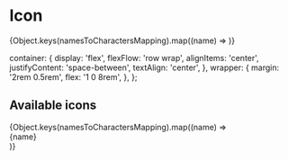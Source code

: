 

<Meta title='Misc|Icon' />

# Icon

<Story name='Default'>
  <Box textColor='default' textStyle='paragraph'>
    {Object.keys(namesToCharactersMapping).map((name) => <Icon key={name} name={name} size='40' /> )}
  </Box>
</Story>

<Props of={Icon} />

  container: {
    display: 'flex',
    flexFlow: 'row wrap',
    alignItems: 'center',
    justifyContent: 'space-between',
    textAlign: 'center',
  },
  wrapper: {
    margin: '2rem 0.5rem',
    flex: '1 0 8rem',
  },
};

## Available icons

<div style={styles.container}>
  {Object.keys(namesToCharactersMapping).map((name) =>
    <div key={name} style={styles.wrapper}>
      <Box>
        <Icon name={name} size='40' />
      </Box>
      <Box textColor='hint'>{name}</Box>
    </div>
  )}
</div>
